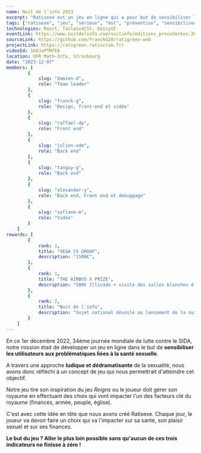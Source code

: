 ```yaml
---
name: Nuit de l'info 2023
excerpt: "Ratisexe est un jeu en ligne qui a pour but de sensibiliser les utilisateurs aux problématiques liées à la santé sexuelle."
tags: ["ratisexe", "jeu", "sérieux", "mst", "prévention", "sensibiliser", "sida"]
technologies: React, TailwindCSS, DaisyUI.
eventLink: https://www.nuitdelinfo.com/nuitinfo/editions_precedentes:2023
sourceLink: https://github.com/FranckG28/ratigreen-web
projectLink: https://ratigreen.ratiscrum.fr/
videoId: 160JaPTMfEA
location: UFR Math-Info, Strasbourg
date: "2023-12-07"
members: [
        {
            slug: "damien-d",
            role: "Team leader"
        },
        {
            slug: "franck-g",
            role: "Design, front-end et vidéo"
        },
        {
            slug: "raffael-dp",
            role: "Front end"
        },
        {
            slug: "julien-vdm",
            role: "Back end"
        },
        {
            slug: "tanguy-g",
            role: "Back end"
        },
        {
            slug: "alexander-y",
            role: "Back end, Front end et debuggage"
        },
        {
            slug: "sofiane-m",
            role: "Vidéo"
        }
    ]
rewards: [
        {
            rank: 1,
            title: "VEGA CS GROUP",
            description: "1500€",
        },
        {
            rank: 1,
            title: "THE AIRBUS X PRIZE",
            description: "500€ Illicado + visite des salles blanches d'intégration satellite à Toulouse",
        },
        {
            rank: 2,
            title: "Nuit de l'info",
            description: "Sujet national dévoilé au lancement de la nuit"
        }
    ]
---
```


En ce 1er décembre 2022, 34ème journée mondiale de lutte contre le SIDA, notre mission était de développer un jeu en ligne dans le but de **sensibiliser les utilisateurs aux problématiques liées à la santé sexuelle**.

A travers une approche **ludique et dédramatisante** de la sexualité, nous avons donc réfléchi à un concept de jeu qui nous permettrait d'atteindre cet objectif.

Notre jeu tire son inspiration du jeu _Reigns_ ou le joueur doit gérer son royaume en effectuant des choix qui vont impacter l'un des facteurs clé du royaume (finances, armée, peuple, église).

C'est avec cette idée en tête que nous avons créé Ratisexe. Chaque jour, le joueur va devoir faire un choix qui va l'impacter sur sa santé, son plaisir sexuel et sur ses finances. 

**Le but du jeu ? Aller le plus loin possible sans qu'aucun de ces trois indicateurs ne finisse à zéro !**
